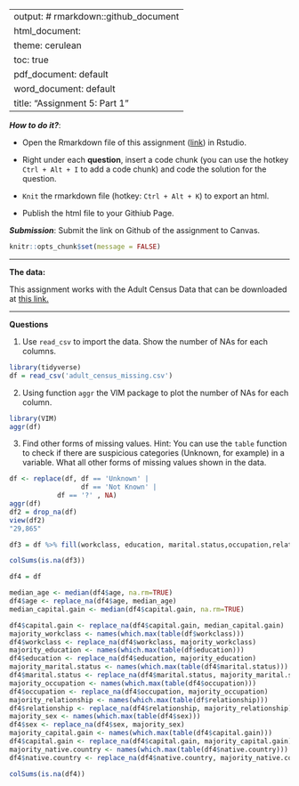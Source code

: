 
---
output: # rmarkdown::github_document
  html_document:
    theme: cerulean
    toc: true
  pdf_document: default
  word_document: default
title: "Assignment 5: Part 1"
---

***How to do it?***: 

- Open the Rmarkdown file of this assignment ([link](assignment5_part1.Rmd)) in Rstudio. 

- Right under each **question**, insert  a code chunk (you can use the hotkey `Ctrl + Alt + I` to add a code chunk) and code the solution for the question. 

- `Knit` the rmarkdown file (hotkey: `Ctrl + Alt + K`) to export an html.  

-  Publish the html file to your Githiub Page. 

***Submission***: Submit the link on Github of the assignment to Canvas. 

```r
knitr::opts_chunk$set(message = FALSE)
```

-------

**The data:** 

This assignment works with the Adult Census Data that can be downloaded at [this link.](https://bryantstats.github.io/math421/data/adult_census_missing.csv)

-------

**Questions**

1. Use `read_csv` to import the data.  Show the number of NAs for each columns.
```r
library(tidyverse)
df = read_csv('adult_census_missing.csv')
```


2. Using function `aggr` the VIM package to plot the number of NAs for each column. 
```r
library(VIM)
aggr(df)
```


3. Find other forms of missing values. Hint: You can use the `table` function to check if there are suspicious categories (Unknown, for example) in a variable. What all other forms of missing values shown in the data. 
```r
df <- replace(df, df == 'Unknown' |
                  df == 'Not Known' |
            df == '?' , NA)
aggr(df)
df2 = drop_na(df)
view(df2)
"29,865"
```
```r
df3 = df %>% fill(workclass, education, marital.status,occupation,relationship,native.country,sex, .direction = 'updown')

colSums(is.na(df3))

```


```r

df4 = df

median_age <- median(df4$age, na.rm=TRUE)
df4$age <- replace_na(df4$age, median_age)
median_capital.gain <- median(df4$capital.gain, na.rm=TRUE)

df4$capital.gain <- replace_na(df4$capital.gain, median_capital.gain)
majority_workclass <- names(which.max(table(df$workclass)))
df4$workclass <- replace_na(df4$workclass, majority_workclass)
majority_education <- names(which.max(table(df$education)))
df4$education <- replace_na(df4$education, majority_education)
majority_marital.status <- names(which.max(table(df4$marital.status)))
df4$marital.status <- replace_na(df4$marital.status, majority_marital.status)
majority_occupation <- names(which.max(table(df4$occupation)))
df4$occupation <- replace_na(df4$occupation, majority_occupation)
majority_relationship <- names(which.max(table(df$relationship)))
df4$relationship <- replace_na(df4$relationship, majority_relationship)
majority_sex <- names(which.max(table(df4$sex)))
df4$sex <- replace_na(df4$sex, majority_sex)
majority_capital.gain <- names(which.max(table(df4$capital.gain)))
df4$capital.gain <- replace_na(df4$capital.gain, majority_capital.gain)
majority_native.country <- names(which.max(table(df4$native.country)))
df4$native.country <- replace_na(df4$native.country, majority_native.country)

colSums(is.na(df4))
```






